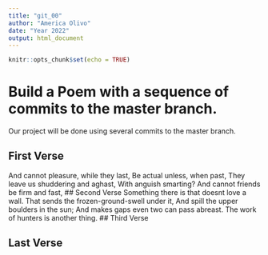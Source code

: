 ```yaml
---
title: "git_00"
author: "America Olivo"
date: "Year 2022"
output: html_document
---
```


```r
knitr::opts_chunk$set(echo = TRUE)
```
# Build a Poem with a sequence of commits to the master branch.
Our project will be done using several commits to the master branch.
<!-- Do not modify or change any text in "!--" bracketed areas such as this --- these are instructions to
you, if you change any of this the git program will notice it and compromise your git merging strategy !-->

## First Verse 
<!--Put the first five lines of a poem by Lewis Carrol in this section!-->
And cannot pleasure, while they last,
Be actual unless, when past, 
They leave us shuddering and aghast,
With anguish smarting?
And cannot friends be firm and fast,
## Second Verse
<!--Put the first five lines of a poem by Robert Frost here!-->
Something there is that doesnt love a wall.
That sends the frozen-ground-swell under it,
And spill the upper boulders in the sun;
And makes gaps even two can pass abreast.
The work of hunters is another thing.
## Third Verse
<!--Put the first two verses of The Walrus and the Carpenter here!-->

## Last Verse
<!--Put a short poem of your choice 8-20 lines,here!-->
